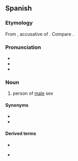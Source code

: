 {{also|varon|váron}}
==Spanish==

===Etymology===
From {{inh|es|la|varōnem}}, accusative of {{m|la|varō}}. Compare {{cog|pt|varão}}.

===Pronunciation===
* {{es-IPA}}
* {{homophones|lang=es|barón}}
* {{rhymes|on|lang=es}}

===Noun===
{{es-noun|m|varones}}

# person of [[male]] sex

====Synonyms====
* {{l|es|hombre}}
* {{l|es|macho}}

====Derived terms====
* {{l|es|varonil}}
* {{s|diminutive}} {{l|es|varoncito}}